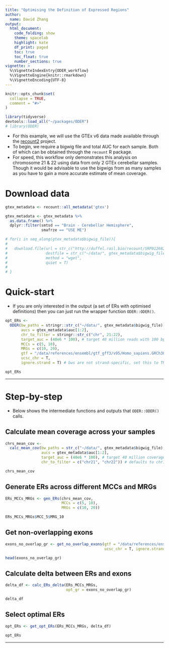 ```yaml
---
title: "Optimising the Definition of Expressed Regions"
author:
  name: David Zhang
output: 
  html_document:
    code_folding: show
    theme: spacelab
    highlight: kate
    df_print: paged
    toc: true
    toc_float: true
    number_sections: true
vignette: >
  %\VignetteIndexEntry{ODER_workflow}
  %\VignetteEngine{knitr::rmarkdown}
  %\VignetteEncoding{UTF-8}
---
```


```r
knitr::opts_chunk$set(
  collapse = TRUE,
  comment = "#>"
)
```

```r

library(tidyverse)
devtools::load_all("~/packages/ODER")
# library(ODER)

```

- For this example, we will use the GTEx v6 data made available through the [recount2](https://jhubiostatistics.shinyapps.io/recount/) project. 
- To begin, we require a bigwig file and total AUC for each sample. Both of which can be obtained through the `recount` R package.
- For speed, this workflow only demonstrates this analysis on chromosome 21 & 22 using data from only 2 GTEx cerebellar samples. Though it would be advisable to use the bigwigs from as many samples as you have to gain a more accurate estimate of mean coverage. 

# Download data

```r

gtex_metadata <- recount::all_metadata('gtex') 

gtex_metadata <- gtex_metadata %>% 
  as.data.frame() %>% 
  dplyr::filter(smtsd == "Brain - Cerebellar Hemisphere", 
                smafrze == "USE ME")

# for(i in seq_along(gtex_metadata$bigwig_file)){
# 
#   download.file(url = str_c("http://duffel.rail.bio/recount/SRP012682/bw/", gtex_metadata$bigwig_file[i]),
#                 destfile = str_c("~/data/", gtex_metadata$bigwig_file[i]),
#                 method = "wget", 
#                 quiet = T)
# 
# }

```

# Quick-start

- If you are only interested in the output (a set of ERs with optimised definitions) then you can just run the wrapper function `ODER::ODER()`. 

```r

opt_ERs <- 
  ODER(bw_paths = stringr::str_c("~/data/", gtex_metadata$bigwig_file)[1:2], 
       aucs = gtex_metadata$auc[1:2],
       chr_to_filter = stringr::str_c("chr", 21:22),
       target_auc = (40e6 * 100), # target 40 million reads with 100 bp length
       MCCs = c(5, 10), 
       MRGs = c(10, 20), 
       gtf = "/data/references/ensembl/gtf_gff3/v95/Homo_sapiens.GRCh38.95.gtf", 
       ucsc_chr = T, 
       ignore.strand = T) # bws are not strand-specific, set this to TRUE

opt_ERs

```

---

# Step-by-step

- Below shows the intermediate functions and outputs that `ODER::ODER()` calls. 

## Calculate mean coverage across your samples

```r

chrs_mean_cov <-
  calc_mean_cov(bw_paths = str_c("~/data/", gtex_metadata$bigwig_file)[1:2],
                aucs = gtex_metadata$auc[1:2],
                target_auc = (40e6 * 100), # target 40 million coverage with 100 bp length reads
                chr_to_filter = c("chr21", "chr22")) # defaults to chr1-22, chrX, chrY, chrM

chrs_mean_cov

```

## Generate ERs across different MCCs and MRGs

```r

ERs_MCCs_MRGs <- gen_ERs(chrs_mean_cov, 
                         MCCs = c(5, 10), 
                         MRGs = c(10, 20))

ERs_MCCs_MRGs$MCC_5$MRG_10

```

## Get non-overlapping exons

```r

exons_no_overlap_gr <- get_no_overlap_exons(gtf = "/data/references/ensembl/gtf_gff3/v95/Homo_sapiens.GRCh38.95.gtf", 
                                            ucsc_chr = T, ignore.strand = T)

head(exons_no_overlap_gr)

```

## Calculate delta between ERs and exons

```r

delta_df <- calc_ERs_delta(ERs_MCCs_MRGs, 
                           opt_gr = exons_no_overlap_gr)

delta_df

```

## Select optimal ERs

```r

opt_ERs <- get_opt_ERs(ERs_MCCs_MRGs, delta_df)

opt_ERs

```

---
